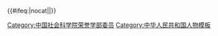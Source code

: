 {{Navbox
|name = 中国社会科学院荣誉学部委员
|title = [[中国社会科学院]]荣誉学部委员
|image = 
|above = 
|state = {{{state<includeonly>|collapsed</includeonly>}}}
|listclass = hlist
|group1 = 2006年
|list1 = 
* [[丁伟志]]
* [[丁守和]]
* [[于光遠]]
* [[于祖尧]]
* [[仇士华]]
* [[孔繁|孔　繁]]
* [[王仲殊]]
* [[王庆成]]
* [[王贵宸]]
* [[王耕今]]
* [[邓绍基]]
* [[刘世德 (学者)|刘世德]]
* [[刘克明 (苏联东欧问题专家)|刘克明]]
* [[刘海年]]
* [[刘起釪]]
* [[刘楠来]]
* [[刘魁立]]
* [[吕大吉]]
* [[朱寨|朱　寨]]
* [[朱大渭]]
* [[朱绍文 (经济学家)|朱绍文]]
* [[何方|何　方]]
* [[何迺维]]
* [[何振一]]
* [[何龄修]]
* [[余绳武]]
* [[余敦康]]
* [[佟柱臣]]
* [[吴元迈]]
* [[吴宗济]]
* [[吴承明]]
* [[吴家骏 (经济学家)|吴家骏]]
* [[张炯 (学者)|张　炯]]
* [[张长寿]]
* [[张守一]]
* [[张泽咸]]
* [[张振鹍]]
* [[张椿年]]
* [[李琮 (经济学家)|李　琮]]
* [[李奇|李　奇]]
* [[李步云]]
* [[李道揆]]
* [[杜荣坤]]
* [[杜继文]]
* [[杨天石]]
* [[杨绛|杨季康]]
* [[杨曾文]]
* [[汪海波]]
* [[汪敬虞]]
* [[谷源洋]]
* [[邵荣芬]]
* [[陆学艺]]
* [[陈燊 (俄苏文学专家)|陈　燊]]
* [[陈之骅]]
* [[陈乐民]]
* [[陈启能 (历史学家)|陈启能]]
* [[陈宝森 (经济学家)|陈宝森]]
* [[陈栋生]]
* [[陈筠泉]]
* [[陈毓罴]]
* [[周定一]]
* [[巫白慧]]
* [[庞朴|庞　朴]]
* [[金宜久]]
* [[柳鸣九]]
* [[胡庆钧]]
* [[赵人伟]]
* [[赵凤岐]]
* [[姚介厚]]
* [[骆耕漠]]
* [[徐葵|徐　葵]]
* [[徐苹芳]]
* [[徐崇温]]
* [[浦寿昌]]
* [[涂纪亮]]
* [[贾芝|贾　芝]]
* [[资中筠]]
* [[郭松义]]
* [[钱中文]]
* [[高恒 (法学家)|高　恒]]
* [[高莽|高　莽]]
* [[高涤陈]]
* [[梁存秀]]
* [[黄心川]]
* [[黄绍湘]]
* [[葛佶|葛　佶]]
* [[董衡巽]]
* [[道布|道　布]]
* [[韩延龙]]
* [[照那斯图]]
* [[蔡美彪]]
* [[樊亢|樊　亢]]
* [[樊骏|樊　骏]]
* [[戴园晨]]
* [[瞿同祖]]
|group2 = 2010年
|list2 = 
* [[马西沙]]
* [[仁钦道尔吉]]
* [[吴云贵]]
* [[李文俊 (翻译家)|李文俊]]
* [[李惠国]]
* [[陈铁民 (1938年)|陈铁民]]
* [[罗希文]]
* [[郎樱|郎　樱]]
* [[侯精一]]
* [[郭宏安]]
* [[王宇信]]
* [[王曾瑜]]
* [[卢钟锋]]
* [[任式楠]]
* [[吕一燃]]
* [[余太山]]
* [[张显清]]
* [[张海涛 (学者)|张海涛]]
* [[李瑚 (历史学家)|李　瑚]]
* [[黄展岳]]
* [[王松霈]]
* [[刘文璞]]
* [[孙世铮]]
* [[宓汝成]]
* [[经君健]]
* [[郑友敬]]
* [[聂宝璋]]
* [[马骧聪]]
* [[白钢|白　钢]]
* [[刘尧汉]]
* [[孙宏开]]
* [[杨一凡]]
* [[王金存]]
* [[冯昭奎]]
* [[陆南泉]]
* [[徐世澄]]
* [[陶文钊]]
* [[项启源]]

|below = 参见：[[Template:中国社会科学院学部委员|中国社会科学院学部委员]]
}}{{#ifeq:{{{1}}}|nocat||<includeonly>[[Category:中国社会科学院荣誉学部委员]]</includeonly>}}<noinclude>
[[Category:中国社会科学院荣誉学部委员| ]]
[[Category:中华人民共和国人物模板]]
</noinclude>